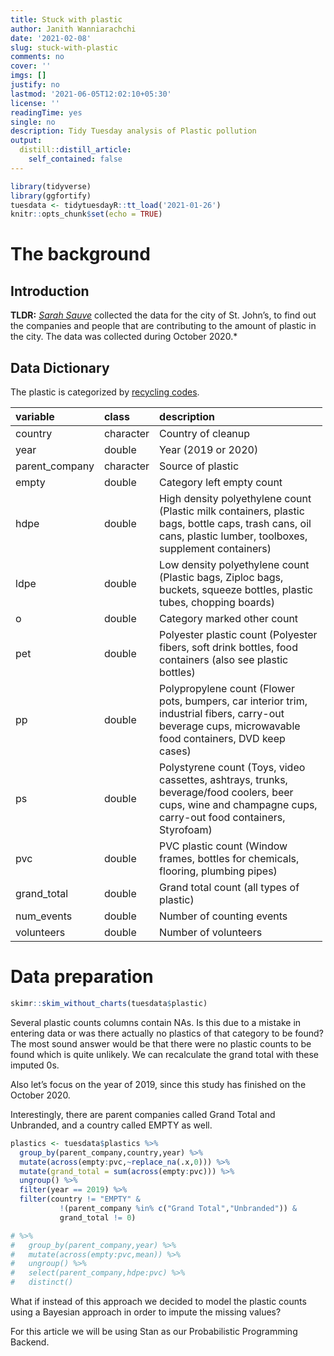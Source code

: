 ```yaml
---
title: Stuck with plastic
author: Janith Wanniarachchi
date: '2021-02-08'
slug: stuck-with-plastic
comments: no
cover: ''
imgs: []
justify: no
lastmod: '2021-06-05T12:02:10+05:30'
license: ''
readingTime: yes
single: no
description: Tidy Tuesday analysis of Plastic pollution
output:
  distill::distill_article:
    self_contained: false
---
```



```r
library(tidyverse)
library(ggfortify)
tuesdata <- tidytuesdayR::tt_load('2021-01-26')
knitr::opts_chunk$set(echo = TRUE)
```

# The background

## Introduction

**TLDR:** [*Sarah Sauve*](https://sarahasauve.wordpress.com) collected the data for the city of St. John's, to find out the companies and people that are contributing to the amount of plastic in the city. The data was collected during October 2020.*   

<!-- What we are going to do from this dataset today is to classify the companies and which area they can focus on to get into a company that is not harmful. -->



## Data Dictionary

The plastic is categorized by [recycling codes](https://en.wikipedia.org/wiki/Recycling_codes).

+----------------+-----------+--------------------------------------------------------------------------------------------------------------------------------------------------------------+
| variable       | class     | description                                                                                                                                                  |
+:===============+:==========+:=============================================================================================================================================================+
| country        | character | Country of cleanup                                                                                                                                           |
+----------------+-----------+--------------------------------------------------------------------------------------------------------------------------------------------------------------+
| year           | double    | Year (2019 or 2020)                                                                                                                                          |
+----------------+-----------+--------------------------------------------------------------------------------------------------------------------------------------------------------------+
| parent_company | character | Source of plastic                                                                                                                                            |
+----------------+-----------+--------------------------------------------------------------------------------------------------------------------------------------------------------------+
| empty          | double    | Category left empty count                                                                                                                                    |
+----------------+-----------+--------------------------------------------------------------------------------------------------------------------------------------------------------------+
| hdpe           | double    | High density polyethylene count (Plastic milk containers, plastic bags, bottle caps, trash cans, oil cans, plastic lumber, toolboxes, supplement containers) |
+----------------+-----------+--------------------------------------------------------------------------------------------------------------------------------------------------------------+
| ldpe           | double    | Low density polyethylene count (Plastic bags, Ziploc bags, buckets, squeeze bottles, plastic tubes, chopping boards)                                         |
+----------------+-----------+--------------------------------------------------------------------------------------------------------------------------------------------------------------+
| o              | double    | Category marked other count                                                                                                                                  |
+----------------+-----------+--------------------------------------------------------------------------------------------------------------------------------------------------------------+
| pet            | double    | Polyester plastic count (Polyester fibers, soft drink bottles, food containers (also see plastic bottles)                                                    |
+----------------+-----------+--------------------------------------------------------------------------------------------------------------------------------------------------------------+
| pp             | double    | Polypropylene count (Flower pots, bumpers, car interior trim, industrial fibers, carry-out beverage cups, microwavable food containers, DVD keep cases)      |
+----------------+-----------+--------------------------------------------------------------------------------------------------------------------------------------------------------------+
| ps             | double    | Polystyrene count (Toys, video cassettes, ashtrays, trunks, beverage/food coolers, beer cups, wine and champagne cups, carry-out food containers, Styrofoam) |
+----------------+-----------+--------------------------------------------------------------------------------------------------------------------------------------------------------------+
| pvc            | double    | PVC plastic count (Window frames, bottles for chemicals, flooring, plumbing pipes)                                                                           |
+----------------+-----------+--------------------------------------------------------------------------------------------------------------------------------------------------------------+
| grand_total    | double    | Grand total count (all types of plastic)                                                                                                                     |
+----------------+-----------+--------------------------------------------------------------------------------------------------------------------------------------------------------------+
| num_events     | double    | Number of counting events                                                                                                                                    |
+----------------+-----------+--------------------------------------------------------------------------------------------------------------------------------------------------------------+
| volunteers     | double    | Number of volunteers                                                                                                                                         |
+----------------+-----------+--------------------------------------------------------------------------------------------------------------------------------------------------------------+

# Data preparation

```r
skimr::skim_without_charts(tuesdata$plastic)
```

Several plastic counts columns contain NAs. Is this due to a mistake in entering data or was there actually no plastics of that category to be found? The most sound answer would be that there were no plastic counts to be found which is quite unlikely. We can recalculate the grand total with these imputed 0s.

Also let's focus on the year of 2019, since this study has finished on the October 2020. 

Interestingly, there are parent companies called Grand Total and Unbranded, and a country called EMPTY as well. 

```r
plastics <- tuesdata$plastics %>% 
  group_by(parent_company,country,year) %>% 
  mutate(across(empty:pvc,~replace_na(.x,0))) %>% 
  mutate(grand_total = sum(across(empty:pvc))) %>% 
  ungroup() %>% 
  filter(year == 2019) %>% 
  filter(country != "EMPTY" & 
           !(parent_company %in% c("Grand Total","Unbranded")) &
           grand_total != 0) 

# %>% 
#   group_by(parent_company,year) %>% 
#   mutate(across(empty:pvc,mean)) %>% 
#   ungroup() %>% 
#   select(parent_company,hdpe:pvc) %>% 
#   distinct()
```


What if instead of this approach we decided to model the plastic counts using a Bayesian approach in order to impute the missing values?

For this article we will be using Stan as our Probabilistic Programming Backend. 